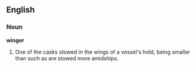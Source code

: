 ==English==

===Noun===

'''winger'''

#One of the casks stowed in the wings of a vessel's hold, being smaller than such as are stowed more amidships.